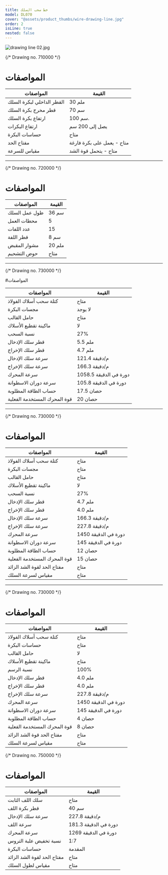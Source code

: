 ```yaml
---
title: خط سحب السلك
model: DL070
cover: "@assets/product_thumbs/wire-drawing-line.jpg"
order: 2
isLine: true
nested: false
---
```



<ProductTabs />

![drawing line 02.jpg](@assets/article_images/wire-drawing-line/drawing-line-02.png)

{/* Drawing no. 710000 */}

<a href="/ar/products/ar/wire-stand">
	<ProductHead title="حامل بكرة السلك" model="WS071" />
</a>

# المواصفات

| المواصفات                 | القيمة                     |
| ------------------------- | -------------------------- |
| القطر الداخلي لبكرة السلك | 30 ملم                     |
| قطر مخرج بكرة السلك       | 70 سم                      |
| ارتفاع بكرة السلك         | 100 سم.                    |
| ارتفاع البكرات            | يصل إلى 200 سم             |
| حساسات البكرة             | متاح                       |
| مفتاح الحد                | متاح - يعمل على بكرة فارغة |
| مقياس للسرعة              | متاح - يتحمل قوة الشد      |

---

{/* Drawing no. 720000 */}

<ProductHead title="ماكينة فرد السلك" model="WD072" />

# المواصفات

| المواصفات     | القيمة |
| ------------- | ------ |
| طول عمل السلك | 36 سم  |
| محطات العمل   | 5      |
| عدد اللفات    | 15     |
| قطر اللفة     | 8 سم   |
| مشوار المقبض  | 20 ملم |
| حوض التشحيم   | متاح   |

---

{/* Drawing no. 730000 */}

<a href="/ar/products/ar/wire-drawing-machine">
	<ProductHead title="ماكينة سحب السلك" model="WD147" />
</a>

#المواصفات

| المواصفات                    | القيمة                 |
| ---------------------------- | ---------------------- |
| كتلة سحب أسلاك الفولاذ       | متاح                   |
| مجسات البكرة                 | لا يوجد                |
| حامل القالب                  | متاح                   |
| ماكينة تقطيع الأسلاك         | لا                     |
| نسبة السحب                   | 27%                    |
| قطر سلك الإدخال              | 5.5 ملم                |
| قطر سلك الإخراج              | 4.7 ملم                |
| سرعة سلك الإدخال             | 121.4 م/دقيقة          |
| سرعة سلك الإخراج             | 166.3 م/دقيقة          |
| سرعة المحرك                  | 1058.5 دورة في الدقيقة |
| سرعة دوران الاسطوانة         | 105.8 دورة في الدقيقة  |
| حساب الطاقة المطلوبة         | 17.5 حصان              |
| قوة المحرك المستخدمة الفعلية | 20 حصان                |

---

{/* Drawing no. 730000 */}

<a href="/ar/products/ar/wire-drawing-machine">
	<ProductHead title="ماكينة سحب السلك" model="WD147" />
</a>

# المواصفات

| المواصفات                    | القيمة               |
| ---------------------------- | -------------------- |
| كتلة سحب أسلاك الفولاذ       | متاح                 |
| مجسات البكرة                 | متاح                 |
| حامل القالب                  | متاح                 |
| ماكينة تقطيع الأسلاك         | لا                   |
| نسبة السحب                   | 27%                  |
| قطر سلك الإدخال              | 4.7 ملم              |
| قطر سلك الإخراج              | 4.0 ملم              |
| سرعة سلك الإدخال             | 166.3 م/دقيقة        |
| سرعة سلك الإخراج             | 227.8 م/دقيقة        |
| سرعة المحرك                  | 1450 دورة في الدقيقة |
| سرعة دوران الاسطوانة         | 145 دورة في الدقيقة  |
| حساب الطاقة المطلوبة         | 12 حصان              |
| قوة المحرك المستخدمة الفعلية | 15 حصان              |
| مفتاح الحد لقوة الشد الزائد  | متاح                 |
| مقياس لسرعة السلك            | متاح                 |

---

{/* Drawing no. 730000 */}

<a href="/ar/products/ar/wire-drawing-machine">
	<ProductHead title="ماكينة سحب السلك" model="WD147" />
</a>

# المواصفات

| المواصفات                    | القيمة               |
| ---------------------------- | -------------------- |
| كتلة سحب أسلاك الفولاذ       | متاح                 |
| حساسات البكرة                | متاح                 |
| حامل القالب                  | لا                   |
| ماكينة تقطيع الأسلاك         | متاح                 |
| نسبة الرسم                   | 100%                 |
| قطر سلك الإدخال              | 4.0 ملم              |
| قطر سلك الإخراج              | 4.0 ملم              |
| سرعة سلك الإخراج             | 227.8 م/دقيقة        |
| سرعة المحرك                  | 1450 دورة في الدقيقة |
| سرعة دوران الاسطوانة         | 145 دورة في الدقيقة  |
| حساب الطاقة المطلوبة         | 4 حصان               |
| قوة المحرك المستخدمة الفعلية | 8 حصان               |
| مفتاح الحد قوة الشد الزائد   | متاح                 |
| مقياس لسرعة السلك            | متاح                 |

{/* Drawing no. 750000 */}

<a href="/ar/products/ar/static-coiler">
	<ProductHead title="ماكينــة لف السلك" model="SC075" />
</a>

# المواصفات

| المواصفات                   | القيمة                |
| --------------------------- | --------------------- |
| سلك اللف الثابت             | متاح                  |
| قطر بكرة اللف               | 40 سم                 |
| سرعة سلك الإدخال            | 227.8 م/دقيقة         |
| سرعة اللف                   | 181.3 دورة في الدقيقة |
| سرعة المحرك                 | 1269 دورة في الدقيقة  |
| نسبة تخفيض علبة التروس      | 1:7                   |
| حساسات البكرة               | المقدمة               |
| مفتاح الحد لقوة الشد الزائد | متاح                  |
| مقياس لطول السلك            | متاح                  |
